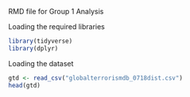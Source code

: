 RMD file for Group 1 Analysis

Loading the required libraries
```r
library(tidyverse)
library(dplyr)
```

Loading the dataset

```r
gtd <- read_csv("globalterrorismdb_0718dist.csv")
head(gtd)
```

